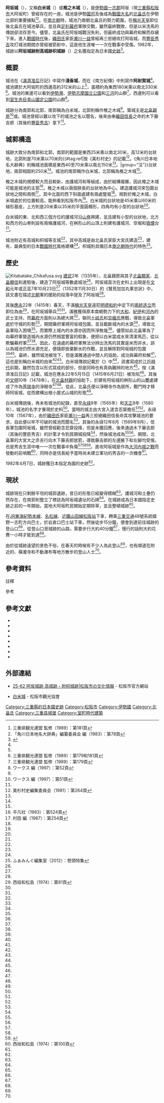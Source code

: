 {{日本城郭概要表
|name = 阿坂城
|pref = 三重縣
|img = File:Mt. Masugata and Mt. Azaka.jpg|
|img_capt = 城堡远景
|img_width= 200px
|nihongo =阿坂城
|hiragana =あざかじょう
|romaji= Azakajō
|ar_called = 白米城<br>椎之木城
|struct = {{Link-ja|山城 (日本)|山城|山城}}
|tower_struct = 
|builders = [[北畠親房|北畠親房]]或{{Link-ja|北畠滿雅|北畠満雅}}
|build_y = [[文和|文和]]元年或[[正平_(後村上天皇)|正平]]7年（1352年）以前
|revamp =  = [[北畠家|北畠氏]]<br>大宮氏
|reject_y = [[永祿|永祿]]12年（1569年）
|remains = [[護城河|堀切]]<br>{{Link-ja|土壘|土塁}}
|cultural asset = 阿坂城跡 附 高城跡 枳城跡（日本國指定[[史跡|史跡]]）
|rebuilding things = 
|location = {{coord|34|35|37.2|N|136|27|15.8|E|type:landmark||display=inline}}
}}
'''阿坂城'''（{{jpn|j=阿坂城|hg=あざかじょう|rm=Azakajō}}），又稱'''白米城'''（{{jpn|j=白米城|hg=はくまいじょう|rm=Hakumaijō}}）或'''椎之木城'''（{{jpn|j=椎之木城|hg=しいのきじょう|rm=Shīnokijō}}），是[[伊勢國|伊勢國]][[一志郡|一志郡]]阿坂（現[[三重縣|三重縣]][[松阪市|松阪市]]大阿坂町）曾經存在的一座{{Link-ja|山城 (日本)|山城|山城}}。城池是伊勢[[國司|國司]]及後成為[[戰國大名|戰國大名]]的[[北畠家|北畠氏]]在伊勢北部的重要據點<ref name="fs1">三重県観光連盟 監修（1989）：第181頁</ref><ref name="kk">「角川日本地名大辞典」編纂委員会 編（1983）：第78頁</ref>。在[[南北朝時代_(日本)|南北朝]]時，城池乃南朝北畠氏的勢力範圍，在[[稱光天皇|稱光天皇]]即位後北畠氏在城池舉兵，並且與[[足利幕府|足利幕府]]軍隊交戰，雖然最終戰敗，但是以米洗馬的傳說卻流存至今。儘管，北畠氏在阿坂城戰況失利，但最終成功與幕府和解而存續下來。進入[[戰國時代_(日本)|戰國時代]]後，[[織田氏|織田氏]]家臣[[瀧川一益|瀧川一益]]曾經再三拒絕攻打阿坂城，而[[豐臣秀吉|豐臣秀吉]]攻打城池期間亦曾經被箭射中，這是他生涯唯一一次在戰事中受傷。1982年，城跡以'''阿坂城跡附高城跡枳城跡'''（{{jpn|j=阿坂城跡 附 高城跡 枳城跡|hg=あざかじょうあと つけたり たかんじょうあと からたちじょうあと|rm=Azakajōato Tsuketari Takanjōato Karatachijōato}}）之名獲指定為日本國[[史跡|史跡]]<ref name="bkc">{{cite web |url=https://kunishitei.bunka.go.jp/heritage/detail/401/1536 |title=国指定文化財等データベース:主情報詳細/阿坂城跡 附 高城跡 枳城跡 |publisher=[[文化廳|文化廳]] |access-date=2019-12-08 |archive-date=2021-05-19 |archive-url=https://web.archive.org/web/20210519155950/https://kunishitei.bunka.go.jp/heritage/detail/401/1536 |dead-url=no }}</ref>。

== 概要 ==
城池在《[[滿濟|滿濟准后]]日記》中寫作'''淺香城'''，而在《南方紀傳》中則寫作'''阿射賀城'''<ref name="kk"/>。城池建於大阿坂町的西邊高約312米的山上<ref name="kk"/>，面積約為東西180米乘以南北330米<ref>三重県観光連盟 監修（1989）：第179和181頁</ref>。城池的東邊可以看到[[伊勢灣|伊勢灣]]、[[伊勢志摩國立公園|伊勢志摩國立公園]]和[[三河國|三河]]的山群<ref name="fs9">三重県観光連盟 監修（1989）：第179頁</ref>，西邊則可以看到[[室生赤目青山國定公園|室生赤目青山國定公園]]的山群<ref name="fb2">ワークス 編（1997）：第52頁</ref>。

城跡分為南郭和北郭，南郭稱為白米城，北郭則稱作椎之木城<ref name="kk"/>。築城主是[[北畠親房|北畠親房]]<ref name="fb1">ワークス 編（1997）：第51頁</ref>或{{Link-ja|北畠滿雅|北畠満雅}}。城池曾經以難以攻下的城池之名以聞名，後來由奉[[織田信長|織田信長]]之命的木下藤吉郎（其後的[[豐臣秀吉|豐臣秀吉]]）拿下<ref name="fb2"/>。

== 城郭構造 ==
城跡大致分為南郭和北郭，南郭的範圍是東西25米乘以南北30米，高12米的台狀地，北郭則是70米乘以70米的{{#tag:ref|按《美杉村史》的記載<ref name="mvh">美杉村史編集委員会（1981）：第264頁</ref>。《角川日本地名大辭典》則稱城池面積是東西40至70米乘以南北150米<ref name="kk"/>。|group="注"}}台狀地，兩郭相距約250米<ref name="mvh"/>。城池的南郭稱作白米城，北郭稱為椎之木城<ref name="kk"/>。

椎之木城的規模較大而且較新，由護城河和{{Link-ja|土壘|土塁}}等組成，由於結構複雜，因此椎之木城可能是城池的主郭<ref name="hb">平凡社（1983）：第524頁</ref>。椎之木城以兩個狹長的台狀地為中心，建造護城河來包圍台狀地之間和兩側<ref name="zcj">村田 編（1987）：第254頁</ref>，其中北面的西下斜面處建有兩處豎堀<ref name="zcj"/>。相對於椎之木城，白米城處於的位置較高，能夠看到松阪市內<ref name="zcj"/>。白米城的台狀地是45米乘以60米的梯形基座，上方則是20米乘以35米的平面圓橢形，四角均有小型的台狀地<ref name="zcj"/>。

白米城的東、北和西三個方位的護城河沿[[山脊|山脊]]興建，並且建有小型的台狀地，北方和西方的山脊則設有兩條護城河，在桝形山的山頂上則建有護城河、空堀和[[狼煙_(軍事)|狼煙]]台<ref name="mvh"/>。

城池附近有高城和枳城等支城<ref name="fs1"/>，其中高城是由北畠氏家臣大宮氏建造<ref name="hb"/>，建有{{Link-ja|虎口 (出入口)|虎口|虎口}}，屬典型的日本[[戰國時代_(日本)|戰國時代]]風格建構<ref name="zcj"/>。枳城則具備日本[[南北朝時代_(日本)|南北朝時代]]的特色<ref name="fg">ふぁみんぐ編集室（2012）：卷頭特集</ref>。

== 歷史 ==
[[File:Kitabatake_Chikafusa.svg|thumb]]
[[建武_(後醍醐天皇)|建武]]2年（1335年），北畠親房與其子[[北畠顯家|北畠顯家]]、[[北畠顯信|北畠顯信]]和{{Link-ja|北畠顯能|北畠顕能}}進駐{{link-ja|南勢 (日本)|南勢|伊勢國南部}}後，建造了阿坂城等數處城池<ref name="fb1"/>。阿坂城首次在史料上出現是在[[文和|文和]]元年或[[正平_(後村上天皇)|正平]]7年10月23日<ref name="fs1"/>（1352年11月30日）的《鷲見加加丸軍忠狀》中，該文書在描述[[北朝_(日本)|北朝]]軍的{{Link-ja|土岐賴康|土岐頼康}}援助{{Link-ja|鷲見氏|鷲見氏}}的段落中提及了阿坂城<ref name="kk"/>。

其後[[應永|應永]]22年（1415年）春天，{{Link-ja|北畠滿雅|北畠満雅}}不滿[[稱光天皇|稱光天皇]]違犯[[明德和約|明德和約]]中定下的[[兩統迭立|兩統迭立]]而即位為由<ref name="mh1">西垣和松島（1974）：第81頁</ref>，在阿坂城舉兵<ref name="kk"/><ref name="mh1"/>。滿雅獲得原本南朝勢力下的[[大和國|大和]]、[[紀伊國|紀伊]]和[[河內國|河內]]的武士支持，而[[室町幕府|幕府]]方面則以{{Link-ja|一色義貫|一色義貫}}為總大將<ref name="mh1"/>，聯同[[土岐氏|土岐氏]]和[[京極氏|京極氏]]應戰，導致北畠軍處於守城的形勢<ref name="kk"/>，期間幕府軍將阿坂城包圍，並且截斷城內的水源<ref name="mh1"/>，導致北畠軍陷入困境<ref name="fs1"/>，而實際上城內的水源亦因而所淨無幾<ref name="fg"/>，儘管如此北畠軍為了向幕府軍營造城內水源仍然相當豐富的假象，便把以白米當成水來清潔馬匹，從以欺騙幕府軍<ref name="fs1"/><ref name="mvh"/>。因此，在遠處的幕府軍無法分辨出洗馬的其實是米而非水，誤以為城池仍然水源充足，便隨即放棄斷水的作戰，並且解除對阿坂城的包圍<ref name="mh1"/><ref name="fg"/>。最終，雖然城池被攻下，但是滿雅通過中間人的協助，成功與幕府和解<ref name="mh1"/>，這也是別稱白米城的由來<ref name="fs1"/><ref name="kk"/>。白米城傳說記載於《{{Link-ja|櫻雲記|桜雲記}}》中<ref name="fg"/>，該書寫成於[[江戶時代|江戶時代]]前期，雖然包含以{{Link-ja|軍記物|軍記物}}形式寫成的部份，但是同時也有真偽難辨的地方<ref name="fg"/>。按《滿濟准后日記》記載，城池在應永22年5月15日（1415年6月21日）被攻陷<ref name="hb"/>。其後的[[文明_(後土御門天皇)|文明]]10年（1478年），在[[北畠材親|北畠材親]]的協助下，於建有阿坂城的桝形山的山麓處建成了作為[[菩提寺_(日本)|菩提寺]]的淨眼寺<ref name="hb"/><ref name="zcj"/>。從此，北畠氏便以淨眼寺作為居所，戰鬥時才移師阿坂城，從而建構出根小屋式山城的形態<ref name="hb"/>。

白米城傳說後，再未有城池的紀錄，直至[[永祿|永祿]]8年（1565年）和[[天正_(日本)|天正]]8年（1580年），城池的名字才重現於史料<ref name="kk"/>。當時的城主由大宮入道含忍齋擔任<ref name="kk"/><ref name="mvh"/>。永祿10年（1567年），由於[[織田氏|織田氏]]家臣[[瀧川一益|瀧川一益]]再三拒絕織田信長命其攻擊城池的要求，自此便以牢不可破的城池而聞名<ref name="fb2"/>。其後的永祿12年8月（1569年9月），信長軍包圍阿坂城，雖然曾經勸含忍齋投降，但是未獲回應，後來通過木下藤吉郎（其後的豐臣秀吉）的計策才令到其開城投降<ref name="fb2"/>，然後城池成為{{Link-ja|廢城|廃城}}<ref name="fs1"/><ref name="fg"/>。期間，北畠軍的大宮大之丞吉行向木下藤吉郎放箭，導致藤吉郎的左邊腋下和左腳均受傷，也是秀吉生涯中唯一一次在戰事中負傷<ref name="fb2"/><ref name="fg"/><ref name="rj">{{cite web |url=http://www.rekishijin.jp/rekishijinblog/suzuki/%E5%8F%B2%E8%B7%A1/ |title=第8回 史跡めぐりは足腰鍛錬とカーナビ 秀吉生涯一度の戦傷・伊勢阿坂城 |author={{Link-ja|鈴木輝一郎|鈴木輝一郎}} |publisher=歴史人 |date=2011-09-09 |accessdate=2015-03-17 |archive-url=https://web.archive.org/web/20150402113146/http://www.rekishijin.jp/rekishijinblog/suzuki/%E5%8F%B2%E8%B7%A1/# |archive-date=2015-04-02 |dead-url=yes }}</ref>。進攻阿坂城是作為[[大河內城之戰|大河內城之戰]]而發動的前哨戰<ref>西垣和松島（1974）：第100頁</ref>，同時亦是信長給予當時尚未建立軍功的秀吉的一次機會<ref name="rj"/>。

1982年4月7日，城跡獲日本指定為國的史跡<ref name="bkc"/>。

== 現狀 ==
城跡現在只剩餘平坦的城郭遺跡，昔日的形態已經變得模糊<ref name="fb2"/>。護城河和土壘仍然存在，在南郭則豎立了標誌為阿坂城遺址的石碑<ref name="fg"/>。在城跡成為日本國指定史跡之前的一年開始，當地大阿坂町民開始定期除草，並且整頓城跡<ref name="fg"/>。

在[[東海旅客鐵道|JR東海]][[紀勢本線|紀勢本線]]、[[名松線|名松線]]、[[近畿日本鐵道|近鐵]][[近鐵山田線|山田線]][[松阪站|松阪站]]下車，轉乘[[三重交通|三重交通]]{{Link-ja|路線巴士|路線バス}}48號系統嬉野一志町方向巴士，於岩倉口巴士站下車，然後徒步15分鐘，便會到達前往城跡的登山口<ref name="fb1"/>，從登山口至城跡的山路，需要步行大約40分鐘<ref name="fb2"/>，慢行的話則大約花費一小時才能到達<ref name="fg"/>。

由於從城跡遠望的景色不俗，在春天的時候有不少人為此登山<ref name="fs9"/>，也有順道在附近的{{Link-ja|瑞巖寺 (松阪市)|瑞巌寺 (松阪市)|瑞巖寺}}、橫瀧寺和不動瀑布等地方散步的登山人士<ref name="fb2"/>。

== 參考資料 ==
;註釋
{{Reflist|group="注"}}
;參考
{{Reflist}}

== 參考文獻 ==
* {{lang|ja|{{Cite book|author=「角川日本地名大辞典」編纂委員会|title=角川日本地名大辞典 24三重県|publisher=[[角川書店|角川書店]]|isbn=978-4040012407}}}}{{ja-icon}}
* {{lang|ja|{{Cite book|author= 西垣晴次和松島博|title=三重県の歴史|publisher={{Link-ja|山川出版社|山川出版社}}|isbn=4-634-23240-5}}}}{{ja-icon}}
* {{lang|ja|{{Cite book|author= ふぁみんぐ編集室|title=松阪 地域みっちゃく生活情報誌 ふぁみんぐ 2012年9月号|publisher=中広松阪支局}}}}{{ja-icon}}
* {{lang|ja|{{Cite book|author=三重県観光連盟|title=ふるさとの散歩道 （三重県）|publisher={{Link-ja|國土地理協會|国土地理協会}}}}}}{{ja-icon}}
* {{lang|ja|{{Cite book|author= 美杉村史編集委員会|title=美杉村史 上巻|publisher=美杉村役場}}}}{{ja-icon}}
* {{lang|ja|{{Cite book|author=村田修三|title=図説中世城郭事典 第二巻|publisher={{Link-ja|新人物往來社|新人物往来社}}|isbn=9784404014269}}}}{{ja-icon}}
* {{lang|ja|{{Cite book|author=ワークス|title=ふるさとの文化遺産 郷土資料事典 24 三重県|publisher={{Link-ja|人文社|人文社}}|isbn=4-7959-1095-2}}}}{{ja-icon}}
* {{lang|ja|{{Cite book|title=『三重県の地名』日本歴史地名大系24|publisher=[[平凡社|平凡社]]|isbn=978-4582490244}}}}{{ja-icon}}

== 外部連結 ==
* {{ja icon}}[https://web.archive.org/web/20140714181337/http://www.city.matsusaka.mie.jp/www/contents/1324945250449/index.html 25-62 阿坂城跡 高城跡・附枳城跡|松阪市の文化情報] - 松阪市官方網站
* {{ja icon}}[http://www.matsusaka-kanko.com/kanko/map/shiro/aza.html 白米城]{{dead link|date=十一月 2017 |bot=InternetArchiveBot }} - 松阪市觀光協會

{{DEFAULTSORT:Azakajō}}
[[Category:三重縣的日本國史跡|Category:三重縣的日本國史跡]]
[[Category:松阪市|Category:松阪市]]
[[Category:伊勢國|Category:伊勢國]]
[[Category:北畠氏|Category:北畠氏]]
[[Category:三重县城堡|Category:三重县城堡]]
[[Category:室町時代建築|Category:室町時代建築]]
{{Good article}}
